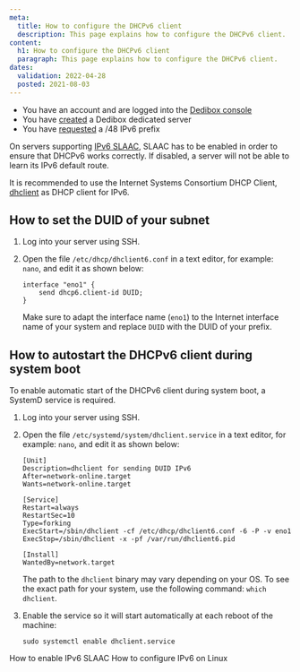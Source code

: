 ```yaml
---
meta:
  title: How to configure the DHCPv6 client
  description: This page explains how to configure the DHCPv6 client.
content:
  h1: How to configure the DHCPv6 client
  paragraph: This page explains how to configure the DHCPv6 client.
dates:
  validation: 2022-04-28
  posted: 2021-08-03
---
```


<Message type="requirement">

  - You have an account and are logged into the [Dedibox console](https://console.online.net)
  - You have [created](/dedibox/dedicated-servers/how-to/order-a-server) a Dedibox dedicated server
  - You have [requested](/dedibox-network/ipv6/how-to/request-prefix) a /48 IPv6 prefix

</Message>

<Message type="important">

On servers supporting [IPv6 SLAAC](/dedibox-network/ipv6/how-to/enable-ipv6-slaac), SLAAC has to be enabled in order to ensure that DHCPv6 works correctly. If disabled, a server will not be able to learn its IPv6 default route.

</Message>

<Message type="tip">

It is recommended to use the Internet Systems Consortium DHCP Client, [dhclient](https://linux.die.net/man/8/dhclient) as DHCP client for IPv6.

</Message>

## How to set the DUID of your subnet

1. Log into your server using SSH. 

2. Open the file `/etc/dhcp/dhclient6.conf` in a text editor, for example: `nano`, and edit it as shown below:

    ```
    interface "eno1" {
        send dhcp6.client-id DUID;
    }
    ```

    Make sure to adapt the interface name (`eno1`) to the Internet interface name of your system and replace `DUID` with the DUID of your prefix. 

## How to autostart the DHCPv6 client during system boot 

To enable automatic start of the DHCPv6 client during system boot, a SystemD service is required. 

1. Log into your server using SSH. 

2. Open the file `/etc/systemd/system/dhclient.service` in a text editor, for example: `nano`, and edit it as shown below:

    ```
    [Unit]
    Description=dhclient for sending DUID IPv6
    After=network-online.target
    Wants=network-online.target

    [Service]
    Restart=always
    RestartSec=10
    Type=forking
    ExecStart=/sbin/dhclient -cf /etc/dhcp/dhclient6.conf -6 -P -v eno1
    ExecStop=/sbin/dhclient -x -pf /var/run/dhclient6.pid

    [Install]
    WantedBy=network.target
    ```

    <Message type="tip">

    The path to the `dhclient` binary may vary depending on your OS. To see the exact path for your system, use the following command: `which dhclient`.

    </Message>

3. Enable the service so it will start automatically at each reboot of the machine:

    ```
    sudo systemctl enable dhclient.service
    ```

<Navigation title="See Also">
  <PreviousButton to="/dedibox-network/ipv6/how-to/enable-ipv6-slaac/">How to enable IPv6 SLAAC</PreviousButton>
  <NextButton to="/dedibox-network/ipv6/how-to/configure-ipv6-linux/">How to configure IPv6 on Linux</NextButton>
</Navigation>
